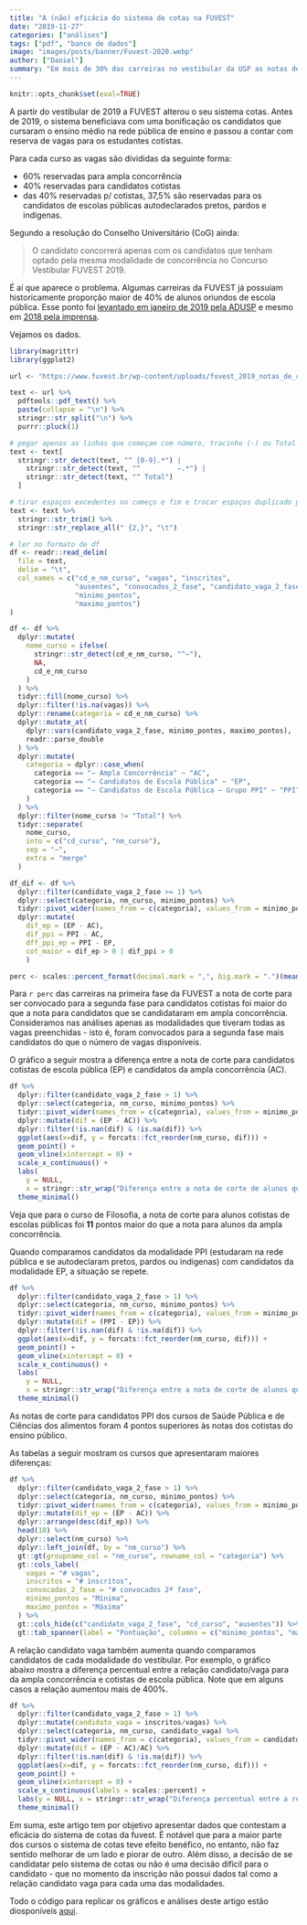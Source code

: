 ```yaml
---
title: "A (não) eficácia do sistema de cotas na FUVEST"
date: "2019-11-27"
categories: ["análises"]
tags: ["pdf", "banco de dados"]
image: "images/posts/banner/Fuvest-2020.webp"
author: ["Daniel"]
summary: "Em mais de 30% das carreiras no vestibular da USP as notas de corte para candidatos da escola pública são maiores do que as notas de corte para candidatos da ampla concorrência."
---
```


```r
knitr::opts_chunk$set(eval=TRUE)
```

A partir do vestibular de 2019 a FUVEST alterou o seu sistema cotas. Antes de 2019,
o sistema beneficiava  com uma bonificação os candidatos que cursaram o ensino médio 
na rede pública de ensino e passou a contar com reserva de vagas para os estudantes
cotistas.

Para cada curso as vagas são divididas da seguinte forma: 

- 60% reservadas para ampla concorrência
- 40% reservadas para candidatos cotistas
- das 40% reservadas p/ cotistas, 37,5% são reservadas para os candidatos de escolas 
públicas autodeclarados pretos, pardos e indígenas.

Segundo a resolução do Conselho Universitário (CoG) ainda:

> O candidato concorrerá apenas com os candidatos que tenham optado pela mesma modalidade 
de concorrência no Concurso Vestibular FUVEST 2019.

É aí que aparece o problema. Algumas carreiras da FUVEST já possuiam historicamente
proporção maior de 40% de alunos oriundos de escola pública. Esse ponto foi 
[levantado em janeiro de 2019 pela ADUSP](https://www.adusp.org.br/index.php/defesauniv/3206-opiniao-armadilhas-comprometem-o-sistema-de-cotas-adotado-pela-usp) e mesmo em [2018 pela imprensa](https://diaonline.com.br/2018/11/25/cotista-tera-tarefa-mais-complicada-na-fuvest/?utm_source=Estad%C3%A3o+Conte%C3%BAdo&utm_campaign=diaonline-author).

Vejamos os dados. 

```r
library(magrittr)
library(ggplot2)

url <- "https://www.fuvest.br/wp-content/uploads/fuvest_2019_notas_de_corte-1.pdf"

text <- url %>% 
  pdftools::pdf_text() %>% 
  paste(collapse = "\n") %>% 
  stringr::str_split("\n") %>% 
  purrr::pluck(1)

# pegar apenas as linhas que começam com número, tracinho (-) ou Total
text <- text[
  stringr::str_detect(text, "^ [0-9].*") | 
    stringr::str_detect(text, "^         −.*") |
    stringr::str_detect(text, "^ Total")
  ]

# tirar espaços excedentes no começo e fim e trocar espaços duplicado por tab
text <- text %>% 
  stringr::str_trim() %>% 
  stringr::str_replace_all(" {2,}", "\t")

# ler no formato de df
df <- readr::read_delim(
  file = text, 
  delim = "\t", 
  col_names = c("cd_e_nm_curso", "vagas", "inscritos", 
                "ausentes", "convocados_2_fase", "candidato_vaga_2_fase",
                "minimo_pontos",
                "maximo_pontos")
)

df <- df %>% 
  dplyr::mutate(
    nome_curso = ifelse(
      stringr::str_detect(cd_e_nm_curso, "^−"),
      NA,
      cd_e_nm_curso
    )
  ) %>% 
  tidyr::fill(nome_curso) %>% 
  dplyr::filter(!is.na(vagas)) %>% 
  dplyr::rename(categoria = cd_e_nm_curso) %>% 
  dplyr::mutate_at(
    dplyr::vars(candidato_vaga_2_fase, minimo_pontos, maximo_pontos),
    readr::parse_double
  ) %>% 
  dplyr::mutate(
    categoria = dplyr::case_when(
      categoria == "− Ampla Concorrência" ~ "AC",
      categoria == "− Candidatos de Escola Pública" ~ "EP",
      categoria == "− Candidatos de Escola Pública − Grupo PPI" ~ "PPI"
    )
  ) %>% 
  dplyr::filter(nome_curso != "Total") %>% 
  tidyr::separate(
    nome_curso, 
    into = c("cd_curso", "nm_curso"), 
    sep = "−", 
    extra = "merge"
  )
```


```r
df_dif <- df %>% 
  dplyr::filter(candidato_vaga_2_fase >= 1) %>% 
  dplyr::select(categoria, nm_curso, minimo_pontos) %>% 
  tidyr::pivot_wider(names_from = c(categoria), values_from = minimo_pontos) %>% 
  dplyr::mutate(
    dif_ep = (EP - AC), 
    dif_ppi = PPI - AC,
    dff_ppi_ep = PPI - EP,
    cot_maior = dif_ep > 0 | dif_ppi > 0
    )

perc <- scales::percent_format(decimal.mark = ",", big.mark = ".")(mean(df_dif$cot_maior, na.rm = TRUE))
```

Para `r perc` das carreiras na primeira fase da FUVEST a nota de corte para 
ser convocado para a segunda fase para candidatos cotistas foi maior do que a nota
para candidatos que se candidataram em ampla concorrência. Consideramos nas análises
apenas as modalidades que tiveram todas as vagas preenchidas - isto é, foram convocados
para a segunda fase mais candidatos do que o número de vagas disponíveis.

O gráfico a seguir mostra a diferença entre a nota de corte para candidatos
cotistas de escola pública (EP) e candidatos da ampla concorrência (AC).

```r
df %>% 
  dplyr::filter(candidato_vaga_2_fase > 1) %>% 
  dplyr::select(categoria, nm_curso, minimo_pontos) %>% 
  tidyr::pivot_wider(names_from = c(categoria), values_from = minimo_pontos) %>% 
  dplyr::mutate(dif = (EP - AC)) %>% 
  dplyr::filter(!is.nan(dif) & !is.na(dif)) %>% 
  ggplot(aes(x=dif, y = forcats::fct_reorder(nm_curso, dif))) +
  geom_point() +
  geom_vline(xintercept = 0) +
  scale_x_continuous() +
  labs(
    y = NULL, 
    x = stringr::str_wrap("Diferença entre a nota de corte de alunos que se candidataram como EP e que se candidataram em AC.", 50)) +
  theme_minimal()
```

Veja que para o curso de Filosofia, a nota de corte para alunos cotistas de escolas
públicas foi **11** pontos maior do que a nota para alunos da ampla concorrência.

Quando comparamos candidatos da modalidade PPI (estudaram na rede pública e se autodeclaram
pretos, pardos ou indígenas) com candidatos da modalidade EP, a situação se repete.

```r
df %>% 
  dplyr::filter(candidato_vaga_2_fase > 1) %>% 
  dplyr::select(categoria, nm_curso, minimo_pontos) %>% 
  tidyr::pivot_wider(names_from = c(categoria), values_from = minimo_pontos) %>% 
  dplyr::mutate(dif = (PPI - EP)) %>% 
  dplyr::filter(!is.nan(dif) & !is.na(dif)) %>% 
  ggplot(aes(x=dif, y = forcats::fct_reorder(nm_curso, dif))) +
  geom_point() +
  geom_vline(xintercept = 0) +
  scale_x_continuous() +
  labs(
    y = NULL, 
    x = stringr::str_wrap("Diferença entre a nota de corte de alunos que se candidataram como PPI e que se candidataram em EP.", 50)) +
  theme_minimal()
```

As notas de corte para candidatos PPI dos cursos de Saúde Pública e de Ciências dos alimentos
foram 4 pontos superiores às notas dos cotistas do ensino público.

As tabelas a seguir mostram os cursos que apresentaram maiores diferenças:

```r
df %>% 
  dplyr::filter(candidato_vaga_2_fase > 1) %>% 
  dplyr::select(categoria, nm_curso, minimo_pontos) %>% 
  tidyr::pivot_wider(names_from = c(categoria), values_from = minimo_pontos) %>% 
  dplyr::mutate(dif_ep = (EP - AC)) %>% 
  dplyr::arrange(desc(dif_ep)) %>% 
  head(10) %>% 
  dplyr::select(nm_curso) %>% 
  dplyr::left_join(df, by = "nm_curso") %>% 
  gt::gt(groupname_col = "nm_curso", rowname_col = "categoria") %>% 
  gt::cols_label(
    vagas = "# vagas",
    inscritos = "# inscritos",
    convocados_2_fase = "# convocados 2ª fase",
    minimo_pontos = "Mínima",
    maximo_pontos = "Máxima"
  ) %>% 
  gt::cols_hide(c("candidato_vaga_2_fase", "cd_curso", "ausentes")) %>% 
  gt::tab_spanner(label = "Pontuação", columns = c("minimo_pontos", "maximo_pontos"))
```

A relação candidato vaga também aumenta quando comparamos candidatos de cada
modalidade do vestibular. Por exemplo, o gráfico abaixo mostra a diferença 
percentual entre a relação candidato/vaga para da ampla concorrência e cotistas
de escola pública. Note que em alguns casos a relação aumentou mais de 400%.

```r
df %>% 
  dplyr::filter(candidato_vaga_2_fase > 1) %>% 
  dplyr::mutate(candidato_vaga = inscritos/vagas) %>% 
  dplyr::select(categoria, nm_curso, candidato_vaga) %>% 
  tidyr::pivot_wider(names_from = c(categoria), values_from = candidato_vaga) %>% 
  dplyr::mutate(dif = (EP - AC)/AC) %>% 
  dplyr::filter(!is.nan(dif) & !is.na(dif)) %>% 
  ggplot(aes(x=dif, y = forcats::fct_reorder(nm_curso, dif))) +
  geom_point() +
  geom_vline(xintercept = 0) +
  scale_x_continuous(labels = scales::percent) +
  labs(y = NULL, x = stringr::str_wrap("Diferença percentual entre a relação candidato vaga para alunos EP e AC", 50)) +
  theme_minimal()  
```

Em suma, este artigo tem por objetivo apresentar dados que contestam a eficácia 
do sistema de cotas da fuvest. É notável que para a maior parte dos cursos o sistema
de cotas teve efeito benéfico, no entanto, não faz sentido melhorar de um lado
e piorar de outro. Além disso, a decisão de se candidatar pelo sistema de cotas
ou não é uma decisão difícil para o candidato - que no momento da inscrição não
possui dados tal como a relação candidato vaga para cada uma das modalidades.

Todo o código para replicar os gráficos e análises deste artigo estão diosponíveis
[aqui](https://github.com/curso-r/site-v2/blob/master/content/blog/2019-11-27-fuvest.Rmd).

